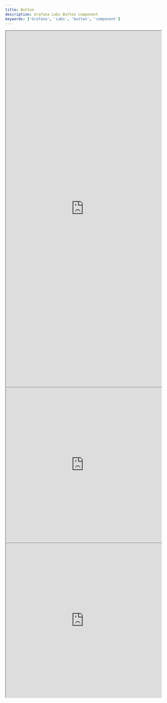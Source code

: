 ```yaml
---
title: Button
description: Grafana Labs Button component
keywords: ['Grafana', 'Labs', 'button', 'component']
---
```


<iframe
  src="https://developers.grafana.com/ui/latest/iframe.html?args=&id=buttons-button--examples&viewMode=story"
  width="100%"
  height="1150px"
></iframe>
<iframe
  src="https://developers.grafana.com/ui/latest/iframe.html?args=&id=buttons-button--examples&viewMode=docs"
  width="100%"
  height="500px"
></iframe>
<iframe
  src="https://developers.grafana.com/ui/latest/index.html?path=/story/buttons-button--basic&full=1&shortcuts=false&singleStory=true"
  width="100%"
  height="500px"
></iframe>
